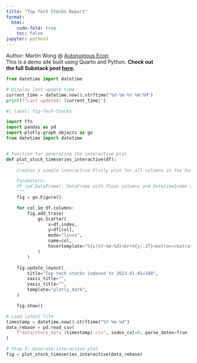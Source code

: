 ```yaml
---
title: "Top Tech Stocks Report"
format:
  html:
    code-fold: true
    toc: false
jupyter: python3
---
```

Author: Martin Wong @ [Autonomous Econ](https://autonomousecon.substack.com/)<br>
This is a demo site built using Quarto and Python. **Check out<br>the 
full Substack post [here](https://open.substack.com/pub/autonomousecon/p/how-the-pros-showcase-their-data?r=2o1mc&utm_campaign=post&utm_medium=web).**

```python
from datetime import datetime

# Display last update time
current_time = datetime.now().strftime("%d-%m-%Y %H:%M")
print(f"Last updated: {current_time}")
```

```python
#| label: fig-Tech-Stocks

import ffn
import pandas as pd
import plotly.graph_objects as go
from datetime import datetime


# Function for generating the interactive plot
def plot_stock_timeseries_interactive(df):
    """
    Creates a simple interactive Plotly plot for all columns in the DataFrame.

    Parameters:
    df (pd.DataFrame): DataFrame with float columns and DatetimeIndex as index.
    """
    fig = go.Figure()

    for col in df.columns:
        fig.add_trace(
            go.Scatter(
                x=df.index,
                y=df[col],
                mode="lines",
                name=col,
                hovertemplate="%{x|%Y-%m-%d}<br>%{y:.2f}<extra></extra>",
            )
        )

    fig.update_layout(
        title="Top tech stocks indexed to 2023-01-01=100",
        xaxis_title="",
        yaxis_title="",
        template="plotly_dark",
    )

    fig.show()

# Load latest file
timestamp = datetime.now().strftime("%Y-%m-%d")
data_rebase = pd.read_csv(
    f"data/stock_data_{timestamp}.csv", index_col=0, parse_dates=True
)

# Step 3: Generate interactive plot
fig = plot_stock_timeseries_interactive(data_rebase)

```


